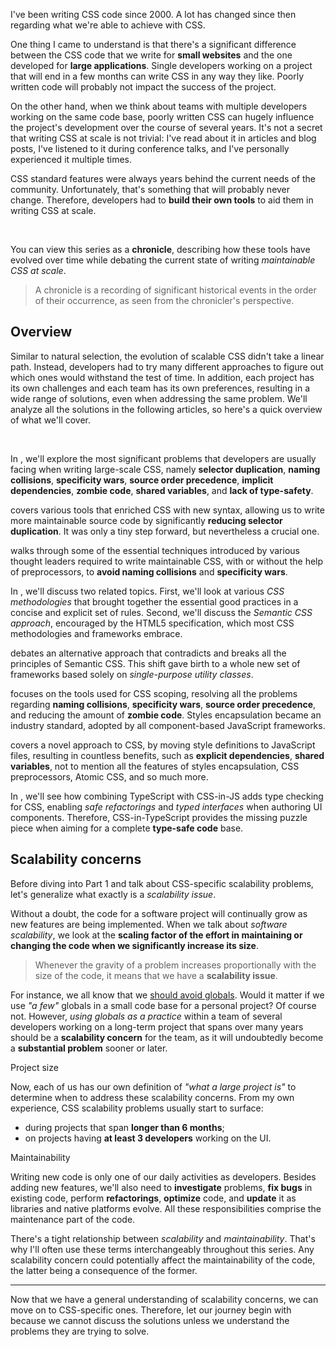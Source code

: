 


I've been writing CSS code since 2000. A lot has changed since then regarding what we're able to achieve with CSS.

One thing I came to understand is that there's a significant difference between the CSS code that we write for **small websites** and the one developed for **large applications**. Single developers working on a project that will end in a few months can write CSS in any way they like. Poorly written code will probably not impact the success of the project.

On the other hand, when we think about teams with multiple developers working on the same code base, poorly written CSS can hugely influence the project's development over the course of several years. It's not a secret that writing CSS at scale is not trivial: I've read about it in articles and blog posts, I've listened to it during conference talks, and I've personally experienced it multiple times.

CSS standard features were always years behind the current needs of the community. Unfortunately, that's something that will probably never change. Therefore, developers had to **build their own tools** to aid them in writing CSS at scale.

<br />

You can view this series as a **chronicle**, describing how these tools have evolved over time while debating the current state of writing _maintainable CSS at scale_.

> A chronicle is a recording of significant historical events in the order of their occurrence, as seen from the chronicler's perspective.

## Overview

Similar to natural selection, the evolution of scalable CSS didn't take a linear path. Instead, developers had to try many different approaches to figure out which ones would withstand the test of time. In addition, each project has its own challenges and each team has its own preferences, resulting in a wide range of solutions, even when addressing the same problem. We'll analyze all the solutions in the following articles, so here's a quick overview of what we'll cover.

<br />

In **<LinkTo part={1} />**, we'll explore the most significant problems that developers are usually facing when writing large-scale CSS, namely **selector duplication**, **naming collisions**, **specificity wars**, **source order precedence**, **implicit dependencies**, **zombie code**, **shared variables**, and **lack of type-safety**.

**<LinkTo part={2} />** covers various tools that enriched CSS with new syntax, allowing us to write more maintainable source code by significantly **reducing selector duplication**. It was only a tiny step forward, but nevertheless a crucial one.

**<LinkTo part={3} />** walks through some of the essential techniques introduced by various thought leaders required to write maintainable CSS, with or without the help of preprocessors, to **avoid naming collisions** and **specificity wars**.

In **<LinkTo part={4} />**, we'll discuss two related topics. First, we'll look at various _CSS methodologies_ that brought together the essential good practices in a concise and explicit set of rules. Second, we'll discuss the _Semantic CSS approach_, encouraged by the HTML5 specification, which most CSS methodologies and frameworks embrace.

**<LinkTo part={5} />** debates an alternative approach that contradicts and breaks all the principles of Semantic CSS. This shift gave birth to a whole new set of frameworks based solely on _single-purpose utility classes_.

**<LinkTo part={6} />** focuses on the tools used for CSS scoping, resolving all the problems regarding **naming collisions**, **specificity wars**, **source order precedence**, and reducing the amount of **zombie code**. Styles encapsulation became an industry standard, adopted by all component-based JavaScript frameworks.

**<LinkTo part={7} />** covers a novel approach to CSS, by moving style definitions to JavaScript files, resulting in countless benefits, such as **explicit dependencies**, **shared variables**, not to mention all the features of styles encapsulation, CSS preprocessors, Atomic CSS, and so much more.

In **<LinkTo part={8} />**, we'll see how combining TypeScript with CSS-in-JS adds type checking for CSS, enabling _safe refactorings_ and _typed interfaces_ when authoring UI components. Therefore, CSS-in-TypeScript provides the missing puzzle piece when aiming for a complete **type-safe code** base.

## Scalability concerns

Before diving into Part 1 and talk about CSS-specific scalability problems, let's generalize what exactly is a _scalability issue_.

Without a doubt, the code for a software project will continually grow as new features are being implemented. When we talk about _software scalability_, we look at the **scaling factor of the effort in maintaining or changing the code when we significantly increase its size**.

> Whenever the gravity of a problem increases proportionally with the size of the code, it means that we have a **scalability issue**.

For instance, we all know that we [should avoid globals](https://www.oreilly.com/library/view/maintainable-javascript/9781449328092/ch06.html). Would it matter if we use _"a few"_ globals in a small code base for a personal project? Of course not. However, _using globals as a practice_ within a team of several developers working on a long-term project that spans over many years should be a **scalability concern** for the team, as it will undoubtedly become a **substantial problem** sooner or later.

<Subheading>Project size</Subheading>

Now, each of us has our own definition of _"what a large project is"_ to determine when to address these scalability concerns. From my own experience, CSS scalability problems usually start to surface:

- during projects that span **longer than 6 months**;
- on projects having **at least 3 developers** working on the UI.

<Subheading>Maintainability</Subheading>

Writing new code is only one of our daily activities as developers. Besides adding new features, we'll also need to **investigate** problems, **fix bugs** in existing code, perform **refactorings**, **optimize** code, and **update** it as libraries and native platforms evolve. All these responsibilities comprise the maintenance part of the code.

There's a tight relationship between _scalability_ and _maintainability_. That's why I'll often use these terms interchangeably throughout this series. Any scalability concern could potentially affect the maintainability of the code, the latter being a consequence of the former.

---

Now that we have a general understanding of scalability concerns, we can move on to CSS-specific ones. Therefore, let our journey begin with <LinkTo part={1} /> because we cannot discuss the solutions unless we understand the problems they are trying to solve.

